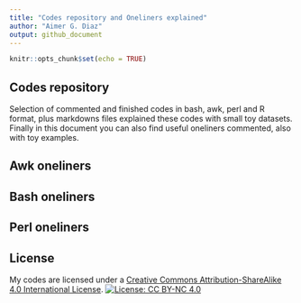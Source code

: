```yaml
---
title: "Codes repository and Oneliners explained"
author: "Aimer G. Diaz"
output: github_document
---
```

<!---
Sintaxis propia de github markdown https://github.com/adam-p/markdown-here/wiki/Markdown-Cheatsheet--->

```r
knitr::opts_chunk$set(echo = TRUE)
```
## Codes repository

Selection of commented and finished codes in bash, awk, perl and R format, plus markdowns files explained these codes with small toy datasets. Finally in this document you can also find useful oneliners commented, also with toy examples. 

## Awk oneliners 




## Bash oneliners




## Perl oneliners 

## License 

My codes are licensed under a [Creative Commons Attribution-ShareAlike 4.0 International License](https://creativecommons.org/licenses/by-nc/4.0/).
[![License: CC BY-NC 4.0](https://img.shields.io/badge/License-CC%20BY--NC%204.0-lightgrey.svg)](https://creativecommons.org/licenses/by-nc/4.0/)